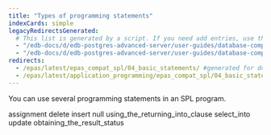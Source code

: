 ```yaml
---
title: "Types of programming statements"
indexCards: simple
legacyRedirectsGenerated:
  # This list is generated by a script. If you need add entries, use the `legacyRedirects` key.
  - "/edb-docs/d/edb-postgres-advanced-server/user-guides/database-compatibility-for-oracle-developers-guide/9.6/Database_Compatibility_for_Oracle_Developers_Guide_v9.6.1.061.html"
  - "/edb-docs/d/edb-postgres-advanced-server/user-guides/database-compatibility-for-oracle-developers-guide/9.5/Database_Compatibility_for_Oracle_Developers_Guide.1.155.html"
redirects:
  - /epas/latest/epas_compat_spl/04_basic_statements/ #generated for docs/epas/reorg-role-use-case-mode
  - /epas/latest/application_programming/epas_compat_spl/04_basic_statements/
---
```


<div id="basic_statements" class="registered_link"></div>

You can use several programming statements in an SPL program.

<div class="toctree" maxdepth="3">

assignment delete insert null using_the_returning_into_clause select_into update obtaining_the_result_status

</div>
